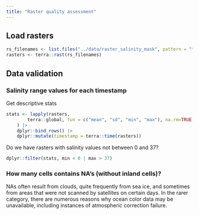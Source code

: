 ```yaml
---
title: "Raster quality assessment"
---
```


## Load rasters

```R
rs_filenames <- list.files("../data/raster_salinity_mask", pattern = "*.tif$", full.names = TRUE)
rasters <- terra::rast(rs_filenames)
```

## Data validation

### Salinity range values for each timestamp

Get descriptive stats

```R
stats <- lapply(rasters,
        terra::global, fun = c("mean", "sd", "min", "max"), na.rm=TRUE, .progress = TRUE
    ) |> 
    dplyr::bind_rows() |>
    dplyr::mutate(timestamp = terra::time(rasters))
```

Do we have rasters with salinity values not between 0 and 37?

```R
dplyr::filter(stats, min < 0 | max > 37)
```

### How many cells contains NA's (without inland cells)?

 NAs often result from clouds, quite frequently from sea ice, and sometimes from areas that were not scanned by satellites on certain days. In the rarer category, there are numerous reasons why ocean color data may be unavailable, including instances of atmospheric correction failure.

